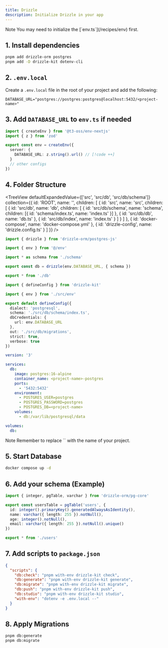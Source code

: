 ```yaml
---
title: Drizzle
description: Initialize Drizzle in your app
---
```


<Alert>
  <AlertTitle>Note</AlertTitle>
  <AlertDescription>
    You may need to initialize the [`env.ts`](/recipes/env) first.
  </AlertDescription>
</Alert>

## 1. Install dependencies

```bash
pnpm add drizzle-orm postgres
pnpm add -D drizzle-kit dotenv-cli
```

## 2. `.env.local`

Create a `.env.local` file in the root of your project and add the following:

```properties
DATABASE_URL="postgres://postgres:postgres@localhost:5432/<project-name>"
```

## 3. Add `DATABASE_URL` to `env.ts` if needed

```ts title='src/env.ts'
import { createEnv } from '@t3-oss/env-nextjs'
import { z } from 'zod'

export const env = createEnv({
  server: {
    DATABASE_URL: z.string().url() // [!code ++]
  }
  // other configs
})
```

## 4. Folder Structure

<TreeView
  defaultExpandedValue={['src', 'src/db', 'src/db/schema']}
  collection={{
    id: 'ROOT',
    name: '',
    children: [
      {
        id: 'src',
        name: 'src',
        children: [
          {
            id: 'src/db',
            name: 'db',
            children: [
              {
                id: 'src/db/schema',
                name: 'schema',
                children: [{ id: 'schema/index.ts', name: 'index.ts' }]
              },
              {
                id: 'src/db/db',
                name: 'db.ts'
              },
              {
                id: 'src/db/index',
                name: 'index.ts'
              }
            ]
          }
        ]
      },
      {
        id: 'docker-compose',
        name: 'docker-compose.yml'
      },
      {
        id: 'drizzle-config',
        name: 'drizzle.config.ts'
      }
    ]
  }}
/>

```ts title='src/db/db.ts'
import { drizzle } from 'drizzle-orm/postgres-js'

import { env } from '@/env'

import * as schema from './schema'

export const db = drizzle(env.DATABASE_URL, { schema })
```

```ts title='src/db/index.ts'
export * from './db'
```

```ts title='drizzle.config.ts'
import { defineConfig } from 'drizzle-kit'

import { env } from './src/env'

export default defineConfig({
  dialect: 'postgresql',
  schema: './src/db/schema/index.ts',
  dbCredentials: {
    url: env.DATABASE_URL
  },
  out: './src/db/migrations',
  strict: true,
  verbose: true
})
```

```yml title='docker-compose.yml'
version: '3'

services:
  db:
    image: postgres:16-alpine
    container_name: <project-name>-postgres
    ports:
      - '5432:5432'
    environment:
      - POSTGRES_USER=postgres
      - POSTGRES_PASSWORD=postgres
      - POSTGRES_DB=<project-name>
    volumes:
      - db:/var/lib/postgresql/data

volumes:
  db:
```

<Alert>
  <AlertTitle>Note</AlertTitle>
  <AlertDescription>
    Remember to replace `<project-name>` with the name of your project.
  </AlertDescription>
</Alert>

## 5. Start Database

```bash
docker compose up -d
```

## 6. Add your schema (Example)

```ts title='src/db/schema/users.ts'
import { integer, pgTable, varchar } from 'drizzle-orm/pg-core'

export const usersTable = pgTable('users', {
  id: integer().primaryKey().generatedAlwaysAsIdentity(),
  name: varchar({ length: 255 }).notNull(),
  age: integer().notNull(),
  email: varchar({ length: 255 }).notNull().unique()
})
```

```ts title='src/db/schema/index.ts'
export * from './users'
```

## 7. Add scripts to `package.json`

```json title='package.json'
{
  "scripts": {
    "db:check": "pnpm with-env drizzle-kit check",
    "db:generate": "pnpm with-env drizzle-kit generate",
    "db:migrate": "pnpm with-env drizzle-kit migrate",
    "db:push": "pnpm with-env drizzle-kit push",
    "db:studio": "pnpm with-env drizzle-kit studio",
    "with-env": "dotenv -e .env.local --"
  }
}
```

## 8. Apply Migrations

```bash
pnpm db:generate
pnpm db:migrate
```
